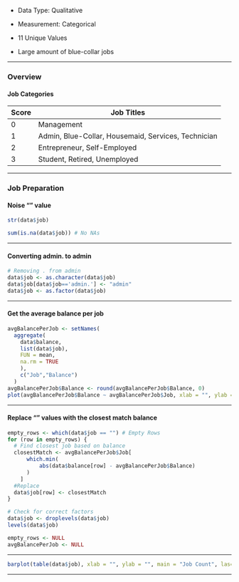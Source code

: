 -   Data Type: Qualitative

-   Measurement: Categorical

-   11 Unique Values

-   Large amount of blue-collar jobs

------------------------------------------------------------------------

### Overview

#### Job Categories

| Score | Job Titles                                          |
|-------|-----------------------------------------------------|
| 0     | Management                                          |
| 1     | Admin, Blue-Collar, Housemaid, Services, Technician |
| 2     | Entrepreneur, Self-Employed                         |
| 3     | Student, Retired, Unemployed                        |

------------------------------------------------------------------------

### Job Preparation

#### Noise "" value

```r
str(data$job)

sum(is.na(data$job)) # No NAs
```

------------------------------------------------------------------------

#### Converting admin**.** to admin

```r
# Removing . from admin
data$job <- as.character(data$job)
data$job[data$job=='admin.'] <- "admin"
data$job <- as.factor(data$job)
```

------------------------------------------------------------------------

#### Get the average balance per job

```r
avgBalancePerJob <- setNames(
  aggregate(
    data$balance, 
    list(data$job), 
    FUN = mean, 
    na.rm = TRUE
    ),
    c("Job","Balance")
  )
avgBalancePerJob$Balance <- round(avgBalancePerJob$Balance, 0)
plot(avgBalancePerJob$Balance ~ avgBalancePerJob$Job, xlab = "", ylab = "", main = "Mean by Job", las=2)
```

------------------------------------------------------------------------

#### Replace "" values with the closest match balance

```r
empty_rows <- which(data$job == "") # Empty Rows
for (row in empty_rows) {
  # Find closest job based on balance
  closestMatch <- avgBalancePerJob$Job[
      which.min(
          abs(data$balance[row] - avgBalancePerJob$Balance)
      )
    ]
  #Replace
  data$job[row] <- closestMatch
}

# Check for correct factors
data$job <- droplevels(data$job)
levels(data$job)
```

```r
empty_rows <- NULL
avgBalancePerJob <- NULL
```

------------------------------------------------------------------------

```r
barplot(table(data$job), xlab = "", ylab = "", main = "Job Count", las=2, cex.names = 0.8)
```

------------------------------------------------------------------------
